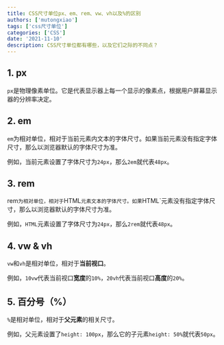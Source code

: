 ```yaml
---
title: CSS尺寸单位px、em、rem、vw、vh以及%的区别
authors: ['mutongxiao']
tags: ['css尺寸单位']
categories: ['CSS']
date: '2021-11-10'
description: CSS尺寸单位都有哪些，以及它们之际的不同点？
---
```


## 1. px

`px`是物理像素单位。它是代表显示器上每一个显示的像素点，根据用户屏幕显示器的分辨率决定。

## 2. em

`em`为相对单位，相对于当前元素内文本的字体尺寸。如果当前元素没有指定字体尺寸，那么以浏览器默认的字体尺寸为准。

例如，当前元素设置了字体尺寸为`24px`，那么`2em`就代表`48px`。

## 3. rem

rem`为相对单位，相对于`HTML`元素文本的字体尺寸。如果`HTML`元素没有指定字体尺寸，那么以浏览器默认的字体尺寸为准。

例如，`HTML`元素设置了字体尺寸为`24px`，那么`2rem`就代表`48px`。

## 4. vw & vh

`vw`和`vh`是相对单位，相对于**当前视口**。

例如，`10vw`代表当前视口**宽度**的`10%`，`20vh`代表当前视口**高度**的`20%`。

## 5. 百分号（%）

`%`是相对单位，相对于**父元素**的相关尺寸。

例如，父元素设置了`height: 100px`，那么它的子元素`height: 50%`就代表`50px`。
